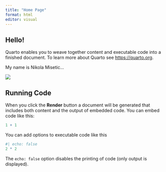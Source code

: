 ```yaml
---
title: "Home Page"
format: html
editor: visual
---
```


## Hello!

Quarto enables you to weave together content and executable code into a finished document. To learn more about Quarto see <https://quarto.org>.

My name is Nikola Misetic...

![](Grad Photo.png){fig-align="center"}

## Running Code

When you click the **Render** button a document will be generated that includes both content and the output of embedded code. You can embed code like this:

```r
1 + 1
```

You can add options to executable code like this

```r
#| echo: false
2 * 2
```

The `echo: false` option disables the printing of code (only output is displayed).
